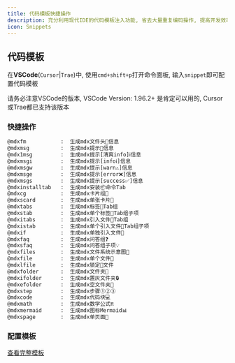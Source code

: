 ```yaml
---
title: 代码模板快捷操作
description: 充分利用现代IDE的代码模板注入功能, 省去大量重复编码操作, 提高开发效率
icon: Snippets
---
```


## 代码模板

在**VSCode**\(`Cursor`|`Trae`\)中, 使用`cmd+shift+p`打开命令面板, 输入`snippet`即可配置代码模板

<Callout title="VSCode" type="info">
  请务必注意VSCode的版本, VSCode Version: 1.96.2+ 是肯定可以用的, Cursor或Trae都已支持该版本<br/>
  
</Callout>



### 快捷操作
```txt title="mdx-snippets"
@mdxfm           :  生成mdx文件头📝信息
@mdxmsg          :  生成mdx提示💬信息
@mdx1msg         :  生成mdx提示[清爽info]ℹ️信息
@mdxmsgi         :  生成mdx提示[infoℹ️]信息
@mdxmsgw         :  生成mdx提示[warn⚠️]信息
@mdxmsge         :  生成mdx提示[error❌]信息
@mdxmsgs         :  生成mdx提示[success✅]信息
@mdxinstalltab   :  生成mdx安装📦命令Tab
@mdxcg           :  生成mdx卡片组🍻
@mdxscard        :  生成mdx单张卡片🍺
@mdxtabs         :  生成mdx标签📑Tab组
@mdxstab         :  生成mdx单个标签🔖Tab组子项
@mdxitabs        :  生成mdx引入文件📁Tab组
@mdxistab        :  生成mdx单个引入文件📄Tab组子项
@mdxif           :  生成mdx单独引入文件📎
@mdxfaq          :  生成mdx问答组❓
@mdxsfaq         :  生成mdx问答组子项💡
@mdxfiles        :  生成mdx文件系统示意图📁
@mdxfile         :  生成mdx单个文件📄
@mdxlfile        :  生成mdx锁定🔐文件
@mdxfolder       :  生成mdx文件夹📂
@mdxifolder      :  生成mdx置灰文件夹🔒
@mdxefolder      :  生成mdx空文件夹📁
@mdxstep         :  生成mdx步骤①②③
@mdxcode         :  生成mdx代码块💻
@mdxmath         :  生成mdx数学公式π
@mdxmermaid      :  生成mdx图标Mermaid📊
@mdxspage        :  生成mdx单页面📄
```

### 配置模板
[查看完整模板](https://github.com/PowerZCY/next-ai-build/tree/main/docs/mdx.jsonc)
